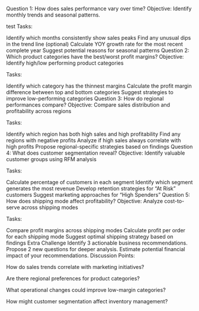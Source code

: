 Question 1: How does sales performance vary over time?
Objective: Identify monthly trends and seasonal patterns.

test
Tasks:

Identify which months consistently show sales peaks
Find any unusual dips in the trend line
(optional) Calculate YOY growth rate for the most recent complete year
Suggest potential reasons for seasonal patterns
Question 2: Which product categories have the best/worst profit margins?
Objective: Identify high/low performing product categories

Tasks:

Identify which category has the thinnest margins
Calculate the profit margin difference between top and bottom categories
Suggest strategies to improve low-performing categories
Question 3: How do regional performances compare?
Objective: Compare sales distribution and profitability across regions

Tasks:

Identify which region has both high sales and high profitability
Find any regions with negative profits
Analyze if high sales always correlate with high profits
Propose regional-specific strategies based on findings
Question 4: What does customer segmentation reveal?
Objective: Identify valuable customer groups using RFM analysis

Tasks:

Calculate percentage of customers in each segment
Identify which segment generates the most revenue
Develop retention strategies for “At Risk” customers
Suggest marketing approaches for “High Spenders”
Question 5: How does shipping mode affect profitability?
Objective: Analyze cost-to-serve across shipping modes

Tasks:

Compare profit margins across shipping modes
Calculate profit per order for each shipping mode
Suggest optimal shipping strategy based on findings
Extra Challenge
Identify 3 actionable business recommendations.
Propose 2 new questions for deeper analysis.
Estimate potential financial impact of your recommendations.
Discussion Points:

How do sales trends correlate with marketing initiatives?

Are there regional preferences for product categories?

What operational changes could improve low-margin categories?

How might customer segmentation affect inventory management?